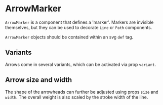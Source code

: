 
# ArrowMarker

<Meta title="Core/Components/Defs/ArrowMarker" />

`ArrowMarker` is a component that defines a 'marker'. Markers are invisible themselves, but they can be used to decorate `Line` or `Path` components.

`ArrowMarker` objects should be contained within an svg `def` tag.

<ArgsTable of={ArrowMarker} />

## Variants

Arrows come in several variants, which can be activated via prop `variant`.

<Canvas>
    <Story name="triangle" decorators={[DivDecorator]}>
        <Chart size={[200, 120]} padding={[20, 20, 20, 20]}>
            <defs>
                <ArrowMarker id="triangle" variant="Triangle" style={{ fill: '#222222' }} />
            </defs>
            <Line
                x1={0}
                y1={60}
                x2={140}
                y2={20}
                markerEnd={'triangle'}
                style={{ strokeWidth: 3 }}
            />
        </Chart>
    </Story>
    <Story name="winged" decorators={[DivDecorator]}>
        <Chart size={[200, 120]} padding={[20, 20, 20, 20]}>
            <defs>
                <ArrowMarker id="winged" variant="Winged" style={{ fill: '#222222' }} />
            </defs>
            <Line x1={0} y1={60} x2={140} y2={20} markerEnd={'winged'} style={{ strokeWidth: 3 }} />
        </Chart>
    </Story>
    <Story name="chevron" decorators={[DivDecorator]}>
        <Chart size={[200, 120]} padding={[20, 20, 20, 20]}>
            <defs>
                <ArrowMarker id="chevron" variant="Chevron" style={{ stroke: '#222222' }} />
            </defs>
            <Line
                x1={0}
                y1={60}
                x2={140}
                y2={20}
                markerEnd={'chevron'}
                style={{ strokeWidth: 3 }}
            />
        </Chart>
    </Story>
</Canvas>

## Arrow size and width

The shape of the arrowheads can further be adjusted using props `size` and `width`. The overall weight is also scaled by the stroke width of the line.

<Canvas>
    <Story name="narrow" decorators={[DivDecorator]}>
        <Chart size={[200, 120]} padding={[20, 20, 20, 20]}>
            <defs>
                <ArrowMarker
                    id="narrow"
                    variant="Triangle"
                    width={0.7}
                    style={{ fill: '#222222' }}
                />
            </defs>
            <Line x1={0} y1={60} x2={140} y2={20} markerEnd={'narrow'} style={{ strokeWidth: 3 }} />
        </Chart>
    </Story>
    <Story name="large" decorators={[DivDecorator]}>
        <Chart size={[200, 120]} padding={[20, 20, 20, 20]}>
            <defs>
                <ArrowMarker id="large" variant="Winged" size={16} style={{ fill: '#222222' }} />
            </defs>
            <Line x1={0} y1={60} x2={140} y2={20} markerEnd={'large'} style={{ strokeWidth: 3 }} />
        </Chart>
    </Story>
    <Story name="double sided" decorators={[DivDecorator]}>
        <Chart size={[200, 120]} padding={[20, 20, 20, 20]}>
            <defs>
                <ArrowMarker id="color" variant="Chevron" style={{ stroke: '#2222dd' }} />
            </defs>
            <Line
                x1={0}
                y1={60}
                x2={140}
                y2={20}
                markerStart={'color'}
                markerEnd={'color'}
                style={{ strokeWidth: 2, stroke: '#2222dd' }}
            />
        </Chart>
    </Story>
</Canvas>
